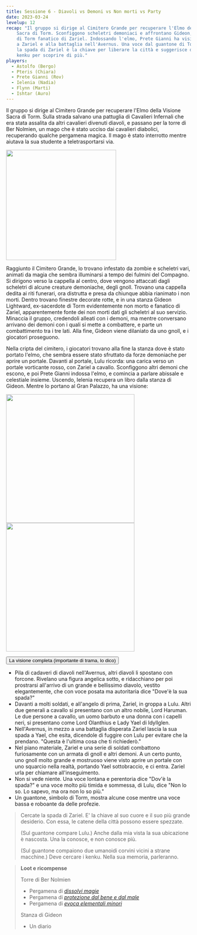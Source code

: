 ```yaml
---
title: Sessione 6 - Diavoli vs Demoni vs Non morti vs Party
date: 2023-03-24
levelup: 12
recap: "Il gruppo si dirige al Cimitero Grande per recuperare l'Elmo della Visione
    Sacra di Torm. Sconfiggono scheletri demoniaci e affrontano Gideon, un ex-sacerdote
    di Torm fanatico di Zariel. Indossando l'elmo, Prete Gianni ha visioni legate
    a Zariel e alla battaglia nell'Avernus. Una voce dal guantone di Torm rivela che
    la spada di Zariel è la chiave per liberare la città e suggerisce di cercare i
    kenku per scoprire di più."
players:
  - Astolfo (Bergo)
  - Pteris (Chiara)
  - Prete Gianni (Rov)
  - Ielenia (Nadia)
  - Flynn (Marti)
  - Ishtar (Auro)
---
```


Il gruppo si dirige al Cimitero Grande per recuperare l'Elmo della Visione Sacra di Torm. Sulla strada salvano una pattuglia di Cavalieri Infernali che era stata assalita da altri cavalieri divenuti diavoli, e passano per la torre di Ber Nolmien, un mago che è stato ucciso dai cavalieri diabolici, recuperando qualche pergamena magica. Il mago è stato interrotto mentre aiutava la sua studente a teletrasportarsi via.

<Image src="https://5e.tools/img/adventure/BGDIA/026-jkxip-02-01.webp" inferSize height="300px" alt="" />

Raggiunto il Cimitero Grande, lo trovano infestato da zombie e scheletri vari, animati da magia che sembra illuminarsi a tempo dei fulmini del Compagno. Si dirigono verso la cappella al centro, dove vengono attaccati dagli scheletri di alcune creature demoniache, degli gnoll. Trovano una cappella dedita ai riti funerari, ora distrutta e presa da chiunque abbia rianimato i non morti. Dentro trovano finestre decorate rotte, e in una stanza Gideon Lightward, ex-sacerdote di Torm evidentemente non morto e fanatico di Zariel, apparentemente fonte dei non morti dati gli scheletri al suo servizio. Minaccia il gruppo, credendoli alleati con i demoni, ma mentre conversano arrivano dei demoni con i quali si mette a combattere, e parte un combattimento tra i tre lati. Alla fine, Gideon viene dilaniato da uno gnoll, e i giocatori proseguono.

Nella cripta del cimitero, i giocatori trovano alla fine la stanza dove è stato portato l'elmo, che sembra essere stato sfruttato da forze demoniache per aprire un portale. Davanti al portale, Lulu ricorda: una carica verso un portale vorticante rosso, con Zariel a cavallo. Sconfiggono altri demoni che escono, e poi Prete Gianni indossa l'elmo, e comincia a parlare abissale e celestiale insieme. Uscendo, Ielenia recupera un libro dalla stanza di Gideon. Mentre lo portano al Gran Palazzo, ha una visione:

<Image src="https://5e.tools/img/adventure/BGDIA/039-637001885543345186.webp" inferSize height="350px" alt="" /> <Image src="https://64.media.tumblr.com/e33cdbe271948765202500c7a43e971b/10b8a8fa7acd953e-0c/s1280x1920/900ec08737d85c2fe2e79e58445c103a8045f638.png" inferSize height="350px" alt="" />

<button type="button" class="collapsible coll-secondary">La visione completa (importante di trama, lo dico)</button>
<div class="collapsible-content hidden" markdown="1">

- Pila di cadaveri di diavoli nell'Avernus, altri diavoli li spostano con forcone. Rivelano una figura angelica sotto, e ridacchiano per poi prostrarsi all'arrivo di un grande e bellissimo diavolo, vestito elegantemente, che con voce posata ma autoritaria dice "Dove'è la sua spada?"
- Davanti a molti soldati, e all'angelo di prima, Zariel, in groppa a Lulu. Altri due generali a cavallo si presentano con un altro nobile, Lord Haruman. Le due persone a cavallo, un uomo barbuto e una donna con i capelli neri, si presentano come Lord Olanthius e Lady Yael di Idyllglen.
- Nell'Avernus, in mezzo a una battaglia disperata Zariel lascia la sua spada a Yael, che esita, dicendole di fuggire con Lulu per evitare che la prendano. "Questa è l'ultima cosa che ti richiederò."
- Nel piano materiale, Zariel e una serie di soldati combattono furiosamente con un armata di gnoll e altri demoni. A un certo punto, uno gnoll molto grande e mostruoso viene visto aprire un portale con uno squarcio nella realtà, portando Yael sottobraccio, e ci entra. Zariel urla per chiamare all'inseguimento.
- Non si vede niente. Una voce lontana e perentoria dice "Dov'è la spada?" e una voce molto più timida e sommessa, di Lulu, dice "Non lo so. Lo sapevo, ma ora non lo so più."
- Un guantone, simbolo di Torm, mostra alcune cose mentre una voce bassa e roboante da delle profezie. 

</div>

> Cercate la spada di Zariel. E' la chiave al suo cuore e il suo più grande desiderio. Con essa, le catene della città possono essere spezzate. 
>
> <span style="font-style: normal">(Sul guantone compare Lulu.)</span> Anche dalla mia vista la sua ubicazione è nascosta. Una la conosce, e non conosce più.
>
> <span style="font-style: normal">(Sul guantone compaiono due umanoidi corvini vicini a strane macchine.)</span> Deve cercare i kenku. Nella sua memoria, parleranno.

> **Loot e ricompense**
> 
> Torre di Ber Nolmien
> - Pergamena di [*dissolvi magie*](https://dungeonsanddragons.fandom.com/it/wiki/Dissolvi_Magie)
> - Pergamena di [*protezione dal bene e dal male*](https://dungeonsanddragons.fandom.com/it/wiki/Protezione_dal_Bene_e_dal_Male)
> - Pergamena di [*evoca elementali minori*](https://dungeonsanddragons.fandom.com/it/wiki/Evoca_Elementali_Minori)
>
> Stanza di Gideon
> - Un diario